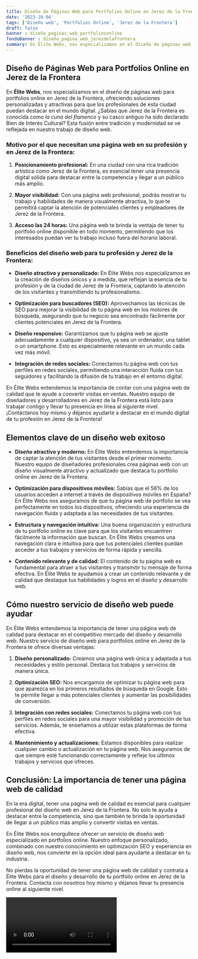 ```yaml
---
title: Diseño de Páginas Web para Portfolios Online en Jerez de la Frontera
date: '2023-10-04'
tags: ['Diseño web', 'Portfolios Online', 'Jerez de la Frontera']
draft: false
banner : diseño_paginas_web_portfoliosonline
fondoBanner : diseño_pagina_web_jerezdelafrontera
summary: En Élite Webs, nos especializamos en el diseño de páginas web para portfolios online en Jerez de la Frontera, ofreciendo soluciones personalizadas y atractivas para que los profesionales de esta ciudad puedan destacar en el mundo digital. ¿Sabías que Jerez de la Frontera es conocida como la cuna del flamenco y su casco antiguo ha sido declarado Bien de Interés Cultural? Esta fusión entre tradición y modernidad se ve reflejada en nuestro trabajo de diseño web.
---
```


## Diseño de Páginas Web para Portfolios Online en Jerez de la Frontera

En **Élite Webs**, nos especializamos en el diseño de páginas web para portfolios online en Jerez de la Frontera, ofreciendo soluciones personalizadas y atractivas para que los profesionales de esta ciudad puedan destacar en el mundo digital. ¿Sabías que Jerez de la Frontera es conocida como *la cuna del flamenco* y su casco antiguo ha sido declarado Bien de Interés Cultural? Esta fusión entre tradición y modernidad se ve reflejada en nuestro trabajo de diseño web.

### Motivo por el que necesitan una página web en su profesión y en Jerez de la Frontera:

1. **Posicionamiento profesional:** En una ciudad con una rica tradición artística como Jerez de la Frontera, es esencial tener una presencia digital sólida para destacar entre la competencia y llegar a un público más amplio.

2. **Mayor visibilidad:** Con una página web profesional, podrás mostrar tu trabajo y habilidades de manera visualmente atractiva, lo que te permitirá captar la atención de potenciales clientes y empleadores de Jerez de la Frontera.

3. **Acceso las 24 horas:** Una página web te brinda la ventaja de tener tu portfolio online disponible en todo momento, permitiendo que los interesados puedan ver tu trabajo incluso fuera del horario laboral.

### Beneficios del diseño web para tu profesión y Jerez de la Frontera:

- **Diseño atractivo y personalizado:** En Élite Webs nos especializamos en la creación de diseños únicos y a medida, que reflejan la esencia de tu profesión y de la ciudad de Jerez de la Frontera, captando la atención de los visitantes y transmitiendo tu profesionalismo.

- **Optimización para buscadores (SEO):** Aprovechamos las técnicas de SEO para mejorar la visibilidad de tu página web en los motores de búsqueda, asegurando que tu negocio sea encontrado fácilmente por clientes potenciales en Jerez de la Frontera.

- **Diseño responsive:** Garantizamos que tu página web se ajuste adecuadamente a cualquier dispositivo, ya sea un ordenador, una tablet o un smartphone. Esto es especialmente relevante en un mundo cada vez más móvil.

- **Integración de redes sociales:** Conectamos tu página web con tus perfiles en redes sociales, permitiendo una interacción fluida con tus seguidores y facilitando la difusión de tu trabajo en el entorno digital.

En Élite Webs entendemos la importancia de contar con una página web de calidad que te ayude a convertir visitas en ventas. Nuestro equipo de diseñadores y desarrolladores en Jerez de la Frontera está listo para trabajar contigo y llevar tu presencia en línea al siguiente nivel. ¡Contáctanos hoy mismo y déjanos ayudarte a destacar en el mundo digital de tu profesión en Jerez de la Frontera!

<GifSeo />

<Cta />

## Elementos clave de un diseño web exitoso

- **Diseño atractivo y moderno:** En Élite Webs entendemos la importancia de captar la atención de tus visitantes desde el primer momento. Nuestro equipo de diseñadores profesionales crea páginas web con un diseño visualmente atractivo y actualizado que destaca tu portfolio online en Jerez de la Frontera.

- **Optimización para dispositivos móviles:** Sabías que el 56% de los usuarios acceden a internet a través de dispositivos móviles en España? En Élite Webs nos aseguramos de que tu página web de portfolio se vea perfectamente en todos los dispositivos, ofreciendo una experiencia de navegación fluida y adaptada a las necesidades de tus visitantes.

- **Estructura y navegación intuitiva:** Una buena organización y estructura de tu portfolio online es clave para que los visitantes encuentren fácilmente la información que buscan. En Élite Webs creamos una navegación clara e intuitiva para que tus potenciales clientes puedan acceder a tus trabajos y servicios de forma rápida y sencilla.

- **Contenido relevante y de calidad:** El contenido de tu página web es fundamental para atraer a tus visitantes y transmitir tu mensaje de forma efectiva. En Élite Webs te ayudamos a crear un contenido relevante y de calidad que destaque tus habilidades y logros en el diseño y desarrollo web.

## Cómo nuestro servicio de diseño web puede ayudar

En Élite Webs entendemos la importancia de tener una página web de calidad para destacar en el competitivo mercado del diseño y desarrollo web. Nuestro servicio de diseño web para portfolios online en Jerez de la Frontera te ofrece diversas ventajas:

1. **Diseño personalizado:** Creamos una página web única y adaptada a tus necesidades y estilo personal. Destaca tus trabajos y servicios de manera única.

2. **Optimización SEO:** Nos encargamos de optimizar tu página web para que aparezca en los primeros resultados de búsqueda en Google. Esto te permite llegar a más potenciales clientes y aumentar las posibilidades de conversión.

3. **Integración con redes sociales:** Conectamos tu página web con tus perfiles en redes sociales para una mayor visibilidad y promoción de tus servicios. Además, te enseñamos a utilizar estas plataformas de forma efectiva.

4. **Mantenimiento y actualizaciones:** Estamos disponibles para realizar cualquier cambio o actualización en tu página web. Nos aseguramos de que siempre esté funcionando correctamente y refleje los últimos trabajos y servicios que ofreces.

## Conclusión: La importancia de tener una página web de calidad

En la era digital, tener una página web de calidad es esencial para cualquier profesional del diseño web en Jerez de la Frontera. No solo te ayuda a destacar entre la competencia, sino que también te brinda la oportunidad de llegar a un público más amplio y convertir visitas en ventas.

En Élite Webs nos enorgullece ofrecer un servicio de diseño web especializado en portfolios online. Nuestro enfoque personalizado, combinado con nuestro conocimiento en optimización SEO y experiencia en diseño web, nos convierte en la opción ideal para ayudarte a destacar en tu industria.

No pierdas la oportunidad de tener una página web de calidad y contrata a Élite Webs para el diseño y desarrollo de tu portfolio online en Jerez de la Frontera. Contacta con nosotros hoy mismo y déjanos llevar tu presencia online al siguiente nivel.

<Video />

<CtaBot job='Portfolios Online' city='Jerez de la Frontera'/>

<Gmaps query='Jerez de la Frontera+españa+maps' />